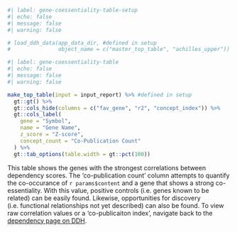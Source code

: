 ```r
#| label: gene-coessentiality-table-setup
#| echo: false
#| message: false
#| warning: false

# load_ddh_data(app_data_dir, #defined in setup
#               object_name = c("master_top_table", "achilles_upper"))

```

```r
#| label: gene-coessentiality-table
#| echo: false
#| message: false
#| warning: false

make_top_table(input = input_report) %>% #defined in setup
  gt::gt() %>% 
  gt::cols_hide(columns = c("fav_gene", "r2", "concept_index")) %>% 
  gt::cols_label(
    gene = "Symbol", 
    name = "Gene Name", 
    z_score = "Z-score", 
    concept_count = "Co-Publication Count"
  ) %>% 
  gt::tab_options(table.width = gt::pct(100))

```
  
This table shows the genes with the strongest correlations between dependency scores. The 'co-publication count' column attempts to quantify the co-occurance of `r params$content` and a gene that shows a strong co-essentiality. With this value, positive controls (i.e. genes known to be related) can be easily found. Likewise, opportunities for discovery (i.e. functional relationships not yet described) can also be found. To view raw correlation values or a 'co-publicaiton index', navigate back to the [dependency page on DDH](`r query_url`).  
